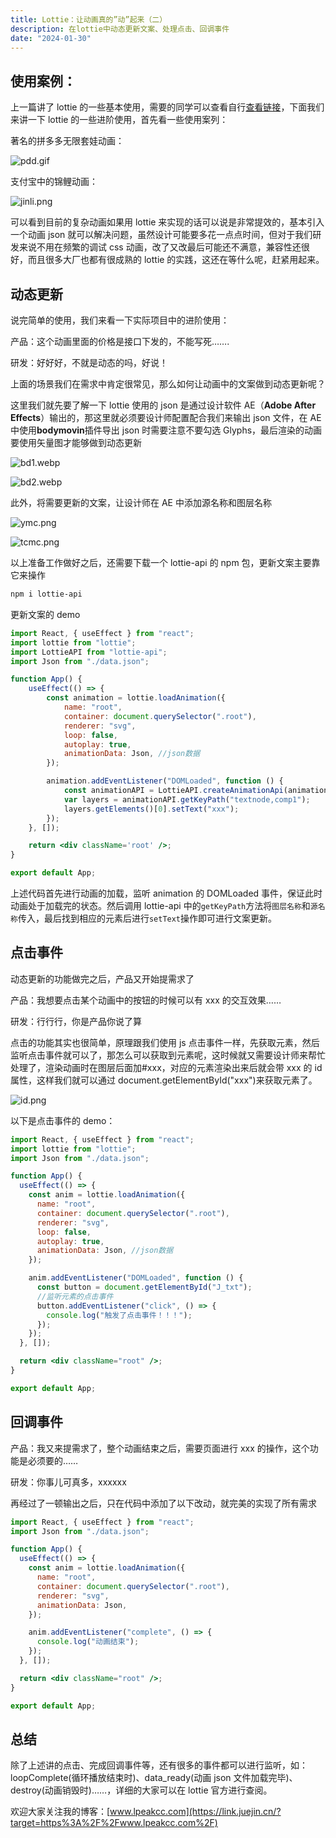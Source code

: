 ```yaml
---
title: Lottie：让动画真的”动”起来（二）
description: 在lottie中动态更新文案、处理点击、回调事件
date: "2024-01-30"
---
```


## 使用案例：

上一篇讲了 lottie 的一些基本使用，需要的同学可以查看自行[查看链接](https://juejin.cn/post/7200388232105754680)，下面我们来讲一下 lottie 的一些进阶使用，首先看一些使用案列：

著名的拼多多无限套娃动画：

![pdd.gif](https://lpeakcc.oss-cn-beijing.aliyuncs.com/uPic/pdd.gif)

支付宝中的锦鲤动画：

![jinli.png](https://lpeakcc.oss-cn-beijing.aliyuncs.com/uPic/ali.png)

可以看到目前的复杂动画如果用 lottie 来实现的话可以说是非常提效的，基本引入一个动画 json 就可以解决问题，虽然设计可能要多花一点点时间，但对于我们研发来说不用在频繁的调试 css 动画，改了又改最后可能还不满意，兼容性还很好，而且很多大厂也都有很成熟的 lottie 的实践，这还在等什么呢，赶紧用起来。

## 动态更新

说完简单的使用，我们来看一下实际项目中的进阶使用：

产品：这个动画里面的价格是接口下发的，不能写死…….

研发：好好好，不就是动态的吗，好说！

上面的场景我们在需求中肯定很常见，那么如何让动画中的文案做到动态更新呢？

这里我们就先要了解一下 lottie 使用的 json 是通过设计软件 AE（**Adobe After Effects**）输出的，那这里就必须要设计师配置配合我们来输出 json 文件，在 AE 中使用**bodymovin**插件导出 json 时需要注意不要勾选 Glyphs，最后渲染的动画要使用矢量图才能够做到动态更新

![bd1.webp](https://lpeakcc.oss-cn-beijing.aliyuncs.com/uPic/bodymovie1.webp)

![bd2.webp](https://lpeakcc.oss-cn-beijing.aliyuncs.com/uPic/bodymovie2.webp)

此外，将需要更新的文案，让设计师在 AE 中添加源名称和图层名称

![ymc.png](https://lpeakcc.oss-cn-beijing.aliyuncs.com/uPic/yuanmingcheng.png)

![tcmc.png](https://lpeakcc.oss-cn-beijing.aliyuncs.com/uPic/tuceng.png)

以上准备工作做好之后，还需要下载一个 lottie-api 的 npm 包，更新文案主要靠它来操作

```bash
npm i lottie-api
```

更新文案的 demo

```jsx
import React, { useEffect } from "react";
import lottie from "lottie";
import LottieAPI from "lottie-api";
import Json from "./data.json";

function App() {
	useEffect(() => {
		const animation = lottie.loadAnimation({
			name: "root",
			container: document.querySelector(".root"),
			renderer: "svg",
			loop: false,
			autoplay: true,
			animationData: Json, //json数据
		});

		animation.addEventListener("DOMLoaded", function () {
			const animationAPI = LottieAPI.createAnimationApi(animation);
			var layers = animationAPI.getKeyPath("textnode,comp1");
			layers.getElements()[0].setText("xxx");
		});
	}, []);

	return <div className='root' />;
}

export default App;
```

上述代码首先进行动画的加载，监听 animation 的 DOMLoaded 事件，保证此时动画处于加载完的状态。然后调用 lottie-api 中的`getKeyPath`方法将`图层名称`和`源名称`传入，最后找到相应的元素后进行`setText`操作即可进行文案更新。

## 点击事件

动态更新的功能做完之后，产品又开始提需求了

产品：我想要点击某个动画中的按钮的时候可以有 xxx 的交互效果……

研发：行行行，你是产品你说了算

点击的功能其实也很简单，原理跟我们使用 js 点击事件一样，先获取元素，然后监听点击事件就可以了，那怎么可以获取到元素呢，这时候就又需要设计师来帮忙处理了，渲染动画时在图层后面加#xxx，对应的元素渲染出来后就会带 xxx 的 id 属性，这样我们就可以通过 document.getElementById("xxx")来获取元素了。

![id.png](https://lpeakcc.oss-cn-beijing.aliyuncs.com/uPic/id.png)

以下是点击事件的 demo：

```jsx
import React, { useEffect } from "react";
import lottie from "lottie";
import Json from "./data.json";

function App() {
  useEffect(() => {
    const anim = lottie.loadAnimation({
      name: "root",
      container: document.querySelector(".root"),
      renderer: "svg",
      loop: false,
      autoplay: true,
      animationData: Json, //json数据
    });

    anim.addEventListener("DOMLoaded", function () {
      const button = document.getElementById("J_txt");
      //监听元素的点击事件
      button.addEventListener("click", () => {
        console.log("触发了点击事件！！！");
      });
    });
  }, []);

  return <div className="root" />;
}

export default App;
```

## 回调事件

产品：我又来提需求了，整个动画结束之后，需要页面进行 xxx 的操作，这个功能是必须要的……

研发：你事儿可真多，xxxxxx

再经过了一顿输出之后，只在代码中添加了以下改动，就完美的实现了所有需求

```jsx
import React, { useEffect } from "react";
import Json from "./data.json";

function App() {
  useEffect(() => {
    const anim = lottie.loadAnimation({
      name: "root",
      container: document.querySelector(".root"),
      renderer: "svg",
      animationData: Json,
    });

    anim.addEventListener("complete", () => {
      console.log("动画结束");
    });
  }, []);

  return <div className="root" />;
}

export default App;
```

## 总结

除了上述讲的点击、完成回调事件等，还有很多的事件都可以进行监听，如：loopComplete(循环播放结束时)、data_ready(动画 json 文件加载完毕)、destroy(动画销毁时)……，详细的大家可以在 lottie 官方进行查阅。

欢迎大家关注我的博客：[www.lpeakcc.com](https://link.juejin.cn/?target=https%3A%2F%2Fwww.lpeakcc.com%2F)
